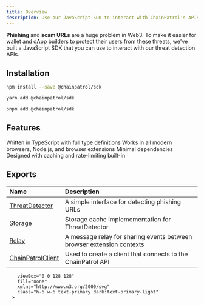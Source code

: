```yaml
---
title: Overview
description: Use our JavaScript SDK to interact with ChainPatrol's APIs
---
```


**Phishing** and **scam URLs** are a huge problem in Web3.
To make it easier for wallet and dApp builders to protect their users
from these threats, we've built a JavaScript SDK that you can use to
interact with our threat detection APIs.

## Installation

<Tabs>
<Tab title="npm">

```bash
npm install --save @chainpatrol/sdk
```

</Tab>

<Tab title="yarn">

```bash
yarn add @chainpatrol/sdk
```

</Tab>

<Tab title="pnpm">

```bash
pnpm add @chainpatrol/sdk
```

</Tab>
</Tabs>

## Features

<CardGroup cols={2}>
  <Card title="TypeScript support" icon={typescriptIcon}>
    Written in TypeScript with full type definitions
  </Card>
  <Card title="Cross-platform" icon="diagram-venn">
    Works in all modern browsers, Node.js, and browser extensions
  </Card>
  <Card title="Lightweight" icon="feather">
    Minimal dependencies
  </Card>
  <Card title="Built for scale" icon="chart-mixed">
    Designed with caching and rate-limiting built-in
  </Card>
</CardGroup>

## Exports

| Name                                      | Description                                                           |
| :---------------------------------------- | :-------------------------------------------------------------------- |
| [ThreatDetector](./threat-detector)       | A simple interface for detecting phishing URLs                        |
| [Storage](./storage)                      | Storage cache implemementation for ThreatDetector                     |
| [Relay](./relay)                          | A message relay for sharing events between browser extension contexts |
| [ChainPatrolClient](./chainpatrol-client) | Used to create a client that connects to the ChainPatrol API          |

        viewBox="0 0 128 128"
        fill="none"
        xmlns="http://www.w3.org/2000/svg"
        class="h-6 w-6 text-primary dark:text-primary-light"
      >

<path
          fill-rule="evenodd"
          clip-rule="evenodd"
          d="M6 0H122C125.314 0 128 2.68629 128 6V122C128 125.314 125.314 128 122 128H6C2.68629 128 0 125.314 0 122V6C0 2.68629 2.68629 0 6 0ZM74.2622 113.494V99.468C76.7968 101.601 79.5498 103.201 82.5213 104.267C85.4929 105.334 88.4935 105.867 91.5234 105.867C93.3005 105.867 94.8518 105.706 96.1773 105.385C97.5029 105.064 98.6099 104.618 99.4985 104.048C100.387 103.478 101.05 102.806 101.487 102.032C101.924 101.258 102.142 100.418 102.142 99.5118C102.142 98.2845 101.793 97.1888 101.093 96.2245C100.394 95.2603 99.4402 94.3691 98.2312 93.5509C97.0222 92.7327 95.5874 91.9438 93.9268 91.1841C92.2663 90.4244 90.4746 89.65 88.5518 88.8611C83.6575 86.8157 80.0087 84.3174 77.6052 81.3661C75.2017 78.4149 74 74.8501 74 70.6716C74 67.3989 74.6555 64.5865 75.9665 62.2343C77.2774 59.8821 79.0618 57.9463 81.3196 56.4268C83.5774 54.9074 86.1921 53.7897 89.1636 53.0738C92.1352 52.3579 95.2815 52 98.6026 52C101.866 52 104.757 52.1972 107.277 52.5917C109.797 52.9862 112.12 53.5925 114.247 54.4107V67.5158C113.198 66.7853 112.055 66.1425 110.817 65.5873C109.578 65.0321 108.304 64.5719 106.993 64.2067C105.682 63.8414 104.378 63.5711 103.082 63.3958C101.785 63.2205 100.555 63.1328 99.3892 63.1328C97.7869 63.1328 96.3303 63.2862 95.0193 63.5931C93.7083 63.8999 92.6013 64.3309 91.6982 64.886C90.7951 65.4412 90.0959 66.106 89.6006 66.8803C89.1053 67.6546 88.8577 68.5239 88.8577 69.4882C88.8577 70.5401 89.1345 71.4825 89.688 72.3152C90.2415 73.148 91.0281 73.9369 92.0478 74.6821C93.0674 75.4272 94.3055 76.1577 95.7622 76.8736C97.2188 77.5895 98.8648 78.3273 100.7 79.087C103.206 80.1389 105.456 81.2566 107.452 82.44C109.447 83.6234 111.159 84.9602 112.586 86.4504C114.014 87.9407 115.106 89.6427 115.864 91.5566C116.621 93.4706 117 95.6986 117 98.2407C117 101.747 116.337 104.691 115.012 107.072C113.686 109.454 111.887 111.382 109.615 112.858C107.342 114.334 104.699 115.393 101.683 116.036C98.6682 116.679 95.4855 117 92.1352 117C88.6975 117 85.4274 116.708 82.3247 116.123C79.222 115.539 76.5346 114.662 74.2622 113.494ZM69 64.5544H50.7026V116H36.2079V64.5544H18V53H69V64.5544Z"
          fill="currentColor"
        />
</svg>
